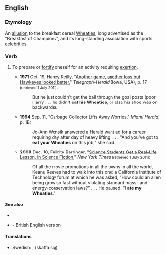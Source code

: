 ==English==
{{was wotd|2012|August|22}}

===Etymology===
An [[allusion]] to the breakfast cereal [[w:Wheaties|Wheaties]], long advertised as the "Breakfast of Champions", and its long-standing association with sports celebrities.

===Verb===
{{head|en|verb|head=[[eat]] [[one]][['s]] [[Wheaties]]}}

# {{lb|en|US|and|Canada|idiomatic}} To prepare or [[fortify]] oneself for an activity requiring [[exertion]].
#* '''1971''' Oct. 19, Haney Reilly, "[http://news.google.com/newspapers?id=GMhkAAAAIBAJ&sjid=wL0MAAAAIBAJ&pg=6542,2728099&dq=eat-his-wheaties&hl=en Another game, another loss but Hawkeyes looked better]," ''Telegraph-Herald'' (Iowa, USA), p. 17 <small>(retrieved 1 July 2011)</small>:
#*: But he just couldn't get the ball through the goal posts (poor Harry . . . he didn't '''eat his Wheaties''', or else his shoe was on backwards).
#* '''1994''' Sep. 11, "Garbage Collector Lifts Away Worries," ''Miami Herald'', p. 1B:
#*: Jo-Ann Wonsik answered a Herald want ad for a career requiring day after day of heavy lifting. . . . "And you've got to '''eat your Wheaties''' on this job," she said.
#* '''2008''' Dec. 10, Felicity Barringer, "[http://www.nytimes.com/2008/12/11/us/11pasadena.html Science Students Get a Real-Life Lesson, in Science Fiction]," ''New York Times'' <small>(retrieved 1 July 2011)</small>:
#*: Of all the movie promotions in all the towns in all the world, Keanu Reeves had to walk into this one: a California Institute of Technology forum at which he was asked, “How could an alien being grow so fast without violating standard mass- and energy-conservation laws?” . . . He paused. “I '''ate my Wheaties'''.”

====See also====
* {{l|en|gird up one's loins}}
* {{l|en|have had one's Weetabix today}} - British English version

====Translations====
{{trans-top|fortify oneself}}
* Swedish: {{t|sv|äta upp gröten}}, (skaffa sig) {{t|sv|råg i ryggen}}
{{trans-mid}}
{{trans-bottom}}